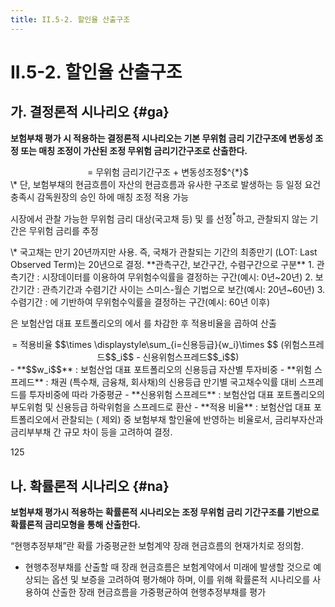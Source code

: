 ```yaml
---
title: II.5-2. 할인율 산출구조
---
```

# II.5-2. 할인율 산출구조

## 가. 결정론적 시나리오 {#ga}
**보험부채 평가 시 적용하는 결정론적 시나리오는 기본 무위험 금리 기간구조에 변동성 조정 또는 매칭 조정이 가산된 조정 무위험 금리기간구조로 산출한다.**

<Accordion multiple activeIndex={[0]}>
<AccordionTab header="결정론적 시나리오 산출 기본구조" >

<Math>
결정론적 시나리오
  <center>
   = 무위험 금리기간구조 + 변동성조정$^{*}$
  </center>

<Cmt>
\* 단, 보험부채의 현금흐름이 자산의 현금흐름과 유사한 구조로 발생하는 등 일정 요건 충족시 감독원장의 승인 하에 매칭 조정 적용 가능
</Cmt>
</Math>

<Accordion multiple activeIndex={[]}>
<AccordionTab header="무위험 금리 기간구조" >

시장에서 관찰 가능한 무위험 금리 대상(국고채 등) 및 <OverlayDemo id="최종관찰만기" />를 선정$^{*}$하고, 관찰되지 않는 기간은 무위험 금리를 추정

<Cmt> 
\* 국고채는 만기 20년까지만 사용. 즉, 국채가 관찰되는 기간의 최종만기 (LOT: Last Observed Term)는 20년으로 결정.
</Cmt>

<Card subTitle ="<참고> 무위험 금리기간구조 산출 방법">
**관측구간, 보간구간, 수렴구간으로 구분**
1. 관측기간 : 시장데이터를 이용하여 무위험수익률을 결정하는 구간(예시: 0년~20년)
2. 보간기간 : 관측기간과 수렴기간 사이는 스미스-월슨 기법으로 보간(예시: 20년~60년)
3. 수렴기간 : <OverlayDemo id="장기선도금리" />에 기반하여 무위험수익률을 결정하는 구간(예시: 60년 이후)
</Card>
</AccordionTab>
<AccordionTab header="변동성 조정" >

<OverlayDemo id="변동성조정"/>은 보험산업 대표 포트폴리오의 <OverlayDemo id="위험스프레드" />에서 <OverlayDemo id="신용위험스프레드" />를 차감한 후 적용비율을 곱하여 산출

<Math marginRatio ="2%">
변동성조정
  <center>
   = 적용비율 $$\times \displaystyle\sum_{i=신용등급}{w_i}\times $$ (위험스프레드$$_i$$ - 신용위험스프레드$$_i$$)
   </center>
<Cmt>
 - **$$w_i$$** : 보험산업 대표 포트폴리오의 신용등급 자산별 투자비중
 - **위험 스프레드** : 채권 (특수채, 금융채, 회사채)의 신용등급 만기별 국고채수익률 대비 스프레드를 투자비중에 따라 가중평균
 - **신용위험 스프레드** : 보험산업 대표 포트폴리오의 부도위험 및 신용등급 하락위험을 스프레드로 환산
 - **적용 비율** : 보험산업 대표 포트폴리오에서 관찰되는 <OverlayDemo id="위험스프레드"/> (<OverlayDemo id="신용위험스프레드"/> 제외) 중 보험부채 할인율에 반영하는 비율로서, 금리부자산과 금리부부채 간 규모 차이 등을 고려하여 결정.
</Cmt>
</Math>
</AccordionTab>
</Accordion>

</AccordionTab>
</Accordion>

<Cl>125</Cl>


## 나. 확률론적 시나리오 {#na}
**보험부채 평가시 적용하는 확률론적 시나리오는 조정 무위험 금리 기간구조를 기반으로 확률론적 금리모형을 통해 산출한다.**


<Accordion multiple activeIndex={[0]}>
<AccordionTab header="확률론적 시나리오의 필요성">

“현행추정부채”란 확률 가중평균한 보험계약 장래 현금흐름의 현재가치로 정의함.
- 현행추정부채를 산출할 때 장래 현금흐름은 보험계약에서 미래에 발생할 것으로 예상되는 옵션 및 보증을 고려하여 평가해야 하며, 이를 위해 확률론적 시나리오를 사용하여 산출한 장래 현금흐름을 가중평균하여 현행추정부채를 평가

</AccordionTab>
</Accordion>
